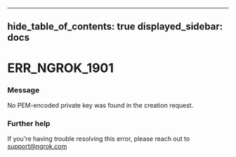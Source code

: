 

---
hide_table_of_contents: true
displayed_sidebar: docs
---


# ERR_NGROK_1901

### Message
No PEM-encoded private key was found in the creation request.

<ErrorDetails />



### Further help
If you're having trouble resolving this error, please reach out to [support@ngrok.com](mailto:support@ngrok.com?subject=Help%20with%20ERR_NGROK_1901)

